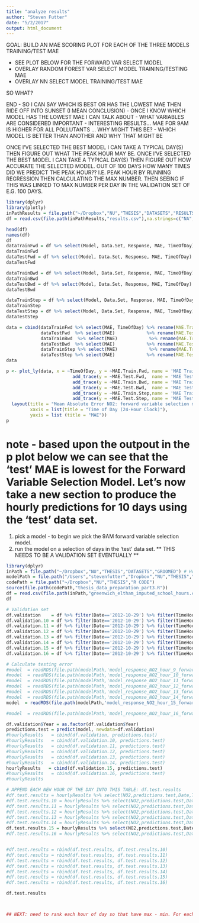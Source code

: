 ```yaml
---
title: "analyze results"
author: "Steven Futter"
date: "5/2/2017"
output: html_document
---
```


GOAL: BUILD AN MAE SCORING PLOT FOR EACH OF THE THREE MODELS TRAINING/TEST MAE

- SEE PLOT BELOW FOR THE FORWARD VAR SELECT MODEL
- OVERLAY RANDOM FOREST VAR SELECT MODEL TRAINING/TESTING MAE
- OVERLAY NN SELECT MODEL TRAINING/TEST MAE

SO WHAT? 

END - SO I CAN SAY WHICH IS BEST OR HAS THE LOWEST MAE THEN RIDE OFF INTO SUNSET (I MEAN CONCLUSION)
 - ONCE I KNOW WHICH MODEL HAS THE LOWEST MAE I CAN TALK ABOUT
   - WHAT VARIABLES ARE CONSIDERED IMPORTANT
   - INTERESTING RESULTS... MAE FOR 9AM IS HIGHER FOR ALL POLLUTANTS ... WHY MIGHT THIS BE?
   - WHICH MODEL IS BETTER THAN ANOTHER AND WHY THAT MIGHT BE
   
ONCE I'VE SELECTED THE BEST MODEL I CAN TAKE A TYPICAL DAY(S) THEN FIGURE OUT WHAT THE PEAK HOUR MAY BE. 
ONCE I'VE SELECTED THE BEST MODEL I CAN TAKE A TYPICAL DAY(S) THEN FIGURE OUT HOW ACCURATE THE SELECTED MODEL. OUT OF 100 DAYS HOW MANY TIMES DID WE PREDICT THE PEAK HOUR?? I.E. PEAK HOUR BY RUNNING REGRESSION THEN CALCULATING THE MAX NUMBER. THEN SEEING IF THIS WAS LINKED TO MAX NUMBER PER DAY IN THE VALIDATION SET OF E.G. 100 DAYS.


```r
library(dplyr)
library(plotly)
inPathResults = file.path("~/Dropbox","NU","THESIS","DATASETS","RESULTS") # Home path
df = read.csv(file.path(inPathResults,"results.csv"),na.strings=c("NA"," "))

head(df)
names(df)
df
dataTrainFwd = df %>% select(Model, Data.Set, Response, MAE, TimeOfDay) %>% filter(Data.Set=='Training' & Response=='NO2' & grepl('Forward',Model)) 
dataTrainFwd
dataTestFwd = df %>% select(Model, Data.Set, Response, MAE, TimeOfDay) %>% filter(Data.Set=='Testing' & Response=='NO2' & grepl('Forward',Model)) 
dataTestFwd

dataTrainBwd = df %>% select(Model, Data.Set, Response, MAE, TimeOfDay) %>% filter(Data.Set=='Training' & Response=='NO2' & grepl('Backward',Model)) 
dataTrainBwd
dataTestBwd = df %>% select(Model, Data.Set, Response, MAE, TimeOfDay) %>% filter(Data.Set=='Testing' & Response=='NO2' & grepl('Backward',Model)) 
dataTestBwd

dataTrainStep = df %>% select(Model, Data.Set, Response, MAE, TimeOfDay) %>% filter(Data.Set=='Training' & Response=='NO2' & grepl('Stepwise',Model)) 
dataTrainStep
dataTestStep = df %>% select(Model, Data.Set, Response, MAE, TimeOfDay) %>% filter(Data.Set=='Testing' & Response=='NO2' & grepl('Stepwise',Model)) 
dataTestStep

data = cbind(dataTrainFwd %>% select(MAE, TimeOfDay) %>% rename(MAE.Train.Fwd = MAE), 
             dataTestFwd  %>% select(MAE)            %>% rename(MAE.Test.Fwd  = MAE),
             dataTrainBwd  %>% select(MAE)            %>% rename(MAE.Train.Bwd  = MAE),
             dataTestBwd  %>% select(MAE)            %>% rename(MAE.Test.Bwd  = MAE),
             dataTrainStep %>% select(MAE)            %>% rename(MAE.Train.Step = MAE),
             dataTestStep %>% select(MAE)            %>% rename(MAE.Test.Step = MAE))
data

p <- plot_ly(data, x = ~TimeOfDay, y = ~MAE.Train.Fwd, name = 'MAE Training Forward Variable Selection', type = 'scatter', mode = 'lines+markers')  %>%
                         add_trace(y = ~MAE.Test.Fwd,  name = 'MAE Testing Forward Variable Selection', mode = 'lines+markers') %>%
                         add_trace(y = ~MAE.Train.Bwd, name = 'MAE Training Backward Variable Selection', mode = 'lines+markers') %>%
                         add_trace(y = ~MAE.Test.Bwd,  name = 'MAE Testing Backward Variable Selection', mode = 'lines+markers') %>%
                         add_trace(y = ~MAE.Train.Step,name = 'MAE Training Stepwise Variable Selection', mode = 'lines+markers') %>%
                         add_trace(y = ~MAE.Test.Step, name = 'MAE Testing Stepwise Variable Selection', mode = 'lines+markers') %>%
  layout(title = "Mean Absolute Error NO2: forward variable selection model",
         xaxis = list(title = "Time of Day (24-Hour Clock)"),
         yaxis = list (title = "MAE"))
p

```


# note - based upon the outpout in the p plot below we can see that the 'test' MAE is lowest for the Forward Variable Selection Model. Let's now take a new section to produce the hourly predictions for 10 days using the 'test' data set. 

1. pick a model - to begin we pick the 9AM forward variable selection model. 
2. run the model on a selection of days in the 'test' data set.               ** THIS NEEDS TO BE A VALIDATION SET EVENTUALLY **


```r
library(dplyr)
inPath = file.path("~/Dropbox","NU","THESIS","DATASETS","GROOMED") # Home path
modelPath = file.path("/Users","stevenfutter","Dropbox","NU","THESIS","MODELS")
codePath = file.path("~/Dropbox","NU","THESIS","R CODE")
source(file.path(codePath,"thesis_data_preparation_part3.R"))
df = read.csv(file.path(inPath,"greenwich_eltham_imputed_school_hours.csv"),na.strings=c("NA"," "))
df

# Validation set
df.validation    = df %>% filter(Date=='2012-10-29') %>% filter(TimeHoursNum==9)
df.validation.10 = df %>% filter(Date=='2012-10-29') %>% filter(TimeHoursNum==10)
df.validation.11 = df %>% filter(Date=='2012-10-29') %>% filter(TimeHoursNum==11)
df.validation.12 = df %>% filter(Date=='2012-10-29') %>% filter(TimeHoursNum==12)
df.validation.13 = df %>% filter(Date=='2012-10-29') %>% filter(TimeHoursNum==13)
df.validation.14 = df %>% filter(Date=='2012-10-29') %>% filter(TimeHoursNum==14)
df.validation.15 = df %>% filter(Date=='2012-10-29') %>% filter(TimeHoursNum==15)
df.validation.16 = df %>% filter(Date=='2012-10-29') %>% filter(TimeHoursNum==16)

# Calculate testing error
#model  = readRDS(file.path(modelPath,'model_response_NO2_hour_9_forwards.Rdata'))
#model  = readRDS(file.path(modelPath,'model_response_NO2_hour_10_forwards.Rdata'))
#model  = readRDS(file.path(modelPath,'model_response_NO2_hour_11_forwards.Rdata'))
#model  = readRDS(file.path(modelPath,'model_response_NO2_hour_12_forwards.Rdata'))
#model  = readRDS(file.path(modelPath,'model_response_NO2_hour_13_forwards.Rdata'))
#model  = readRDS(file.path(modelPath,'model_response_NO2_hour_14_forwards.Rdata'))
model  = readRDS(file.path(modelPath,'model_response_NO2_hour_15_forwards.Rdata'))

#model  = readRDS(file.path(modelPath,'model_response_NO2_hour_16_forwards.Rdata'))

df.validation$Year = as.factor(df.validation$Year)
predictions.test = predict(model, newdata=df.validation)
#hourlyResults   = cbind(df.validation, predictions.test)
#hourlyResults   = cbind(df.validation.10, predictions.test)
#hourlyResults   = cbind(df.validation.11, predictions.test)
#hourlyResults   = cbind(df.validation.12, predictions.test)
#hourlyResults   = cbind(df.validation.13, predictions.test)
#hourlyResults   = cbind(df.validation.14, predictions.test)
hourlyResults   = cbind(df.validation.15, predictions.test)
#hourlyResults   = cbind(df.validation.16, predictions.test)
#hourlyResults

# APPEND EACH NEW HOUR OF THE DAY INTO THIS TABLE: df.test.results
#df.test.results = hourlyResults %>% select(NO2,predictions.test,Date,TimeHoursNum,Year,Month,Week,Day)
#df.test.results.10 = hourlyResults %>% select(NO2,predictions.test,Date,TimeHoursNum,Year,Month,Week,Day)
#df.test.results.11 = hourlyResults %>% select(NO2,predictions.test,Date,TimeHoursNum,Year,Month,Week,Day)
#df.test.results.12 = hourlyResults %>% select(NO2,predictions.test,Date,TimeHoursNum,Year,Month,Week,Day)
#df.test.results.13 = hourlyResults %>% select(NO2,predictions.test,Date,TimeHoursNum,Year,Month,Week,Day)
#df.test.results.14 = hourlyResults %>% select(NO2,predictions.test,Date,TimeHoursNum,Year,Month,Week,Day)
df.test.results.15 = hourlyResults %>% select(NO2,predictions.test,Date,TimeHoursNum,Year,Month,Week,Day)
#df.test.results.16 = hourlyResults %>% select(NO2,predictions.test,Date,TimeHoursNum,Year,Month,Week,Day)


#df.test.results = rbind(df.test.results, df.test.results.10)
#df.test.results = rbind(df.test.results, df.test.results.11)
#df.test.results = rbind(df.test.results, df.test.results.12)
#df.test.results = rbind(df.test.results, df.test.results.13)
#df.test.results = rbind(df.test.results, df.test.results.14)
#df.test.results = rbind(df.test.results, df.test.results.15)
#df.test.results = rbind(df.test.results, df.test.results.16)

df.test.results



## NEXT: need to rank each hour of day so that have max - min. For each day you have a rank actual and rank predicted -> repeat for a number of 'validation' days... then move onto another pollutant, then move onto another model. then write up findings.



```

